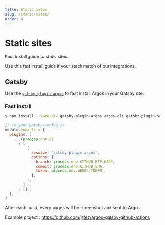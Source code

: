 ```yaml
---
title: Static sites
slug: /static-sites/
order: 4
---
```


# Static sites

Fast install guide to static sites.

Use this fast install guide if your stack match of our integrations.

## Gatsby

Use the [`gatsby-plugin-argos`](https://github.com/argos-ci/argos-javascript/tree/master/packages/gatsby-plugin-argos) to fast install Argos in your Gatsby site.

### Fast install

```sh
$ npm install --save-dev gatsby-plugin-argos argos-cli gatsby-plugin-screenshot puppeteer
```

```js
// in your gatsby-config.js
module.exports = {
  plugins: [
    ...(process.env.CI
      ? [
          {
            resolve: 'gatsby-plugin-argos',
            options: {
              branch: process.env.GITHUB_REF_NAME,
              commit: process.env.GITHUB_SHA,
              token: process.env.ARGOS_TOKEN,
            },
          },
        ]
      : []),
  ],
}
```

After each build, every pages will be screenshot and sent to Argos.

Example project : https://github.com/jsfez/argos-gatsby-github-actions
